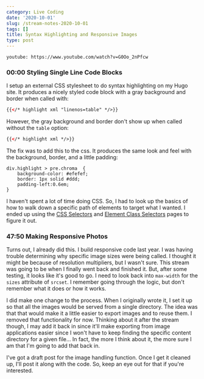 ```yaml
---
category: Live Coding
date: '2020-10-01'
slug: /stream-notes-2020-10-01
tags: []
title: Syntax Highlighting and Responsive Images
type: post
---
```



`youtube: https://www.youtube.com/watch?v=G0Oo_2nPfcw`


### 00:00 Styling Single Line Code Blocks

I setup an external CSS stylesheet to do syntax highlighting on my Hugo site. It produces a nicely styled code block with a gray background and border when called with:

```xml
{{</* highlight xml "linenos=table" */>}}
```

However, the gray background and border don't show up when called without the `table` option:

```xml
{{</* highlight xml */>}}
```

The fix was to add this to the css. It produces the same look and feel with the background, border, and a little padding:

```css{numberLines: true}
div.highlight > pre.chroma  { 
    background-color: #efefef; 
    border: 1px solid #ddd; 
    padding-left:0.6em; 
}
```

I haven't spent a lot of time doing CSS. So, I had to look up the basics of how to walk down a specific path of elements to target what I wanted. I ended up using the [CSS Selectors](https://www.w3schools.com/cssref/css_selectors.asp) and [Element Class Selectors](https://www.w3schools.com/cssref/sel_element_class.asp) pages to figure it out. 

### 47:50 Making Responsive Photos

Turns out, I already did this. I build responsive code last year. I was having trouble determining why specific image sizes were being called. I thought it might be because of resolution multipliers, but I wasn't sure. This stream was going to be when I finally went back and finished it. But, after some testing, it looks like it's good to go. I need to look back into `max-width` for the `sizes` attribute of `srcset`. I remember going through the logic, but don't remember what it does or how it works. 

I did make one change to the process. When I originally wrote it, I set it up so that all the images would be served from a single directory. The idea was that that would make it a little easier to export images and to reuse them. I removed that functionality for now. Thinking about it after the stream though, I may add it back in since it'll make exporting from image applications easier since I won't have to keep finding the specific content directory for a given file... In fact, the more I think about it, the more sure I am that I'm going to add that back in. 

I've got a draft post for the image handling function. Once I get it cleaned up, I'll post it along with the code. So, keep an eye out for that if you're interested.